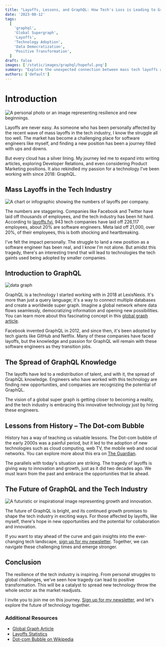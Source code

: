 ```yaml
---
title: "Layoffs, Lessons, and GraphQL: How Tech's Loss is Leading to GraphQL's Gain"
date: '2023-08-12'
tags:
  [
    'graphql',
    'Global Supergraph',
    'Layoffs',
    'Technology Adoption',
    'Data Democratization',
    'Positive Transformation',
  ]
draft: false
images: ['/static/images/graphql/hopeful.png']
summary: "Explore the unexpected connection between mass tech layoffs and the rise of GraphQL. This in-depth analysis reveals how tragedy is leading to innovation, with personal insights into the tech industry's resilience and the potential of a global super graph."
authors: ['default']
---
```


# Introduction

![A personal photo or an image representing resilience and new beginnings.](/static/images/graphql/hopeful.png)

Layoffs are never easy. As someone who has been personally affected by the recent wave of mass layoffs in the tech industry, I know the struggle all too well. The market has become a challenging place for software engineers like myself, and finding a new position has been a journey filled with ups and downs.

But every cloud has a silver lining. My journey led me to expand into writing articles, exploring Developer Relations, and even considering Product Marketing positions. It also rekindled my passion for a technology I've been working with since 2018: GraphQL.

## Mass Layoffs in the Tech Industry

![A chart or infographic showing the numbers of layoffs per company.](/static/images/graphql/layoff_chart.png)

The numbers are staggering. Companies like Facebook and Twitter have laid off thousands of employees, and the tech industry has been hit hard. According to [layoffs.fyi](https://layoffs.fyi), 943 tech companies have laid off 226,117 employees, about 20% are software engineers. Meta laid off 21,000, over 20%, of their employees, this is both shocking and heartbreaking.

I've felt the impact personally. The struggle to land a new position as a software engineer has been real, and I know I'm not alone. But amidst this tragedy, there's an interesting trend that will lead to technologies the tech gaints used being adopted by smaller companies.

## Introduction to GraphQL

![data graph](/static/images/graphql/GraphQL_data_graph_depicting_nodes_representing.png)

GraphQL is a technology I started working with in 2018 at LexisNexis. It's more than just a query language; it's a way to connect multiple databases and create a worldwide super graph. Imagine a global network where data flows seamlessly, democratizing information and opening new possibilities. You can learn more about this fascinating concept in this [global graph article](https://fullstackdatasolutions.com/blog/graphql/global-graph).

Facebook invented GraphQL in 2012, and since then, it's been adopted by tech giants like GitHub and Netflix. Many of these companies have faced layoffs, but the knowledge and passion for GraphQL will remain with these software engineers as they transition jobs.

## The Spread of GraphQL Knowledge

The layoffs have led to a redistribution of talent, and with it, the spread of GraphQL knowledge. Engineers who have worked with this technology are finding new opportunities, and companies are recognizing the potential of GraphQL.

The vision of a global super graph is getting closer to becoming a reality, and the tech industry is embracing this innovative technology just by hiring these engineers.

## Lessons from History – The Dot-com Bubble

History has a way of teaching us valuable lessons. The Dot-com bubble of the early 2000s was a painful period, but it led to the adoption of new technologies such as cloud computing, web TV, the mobile web and social networks. You can explore more about this era on [The Guardian](https://www.theguardian.com/business/2010/mar/14/technology-dotcom-crash-2000).

The parallels with today's situation are striking. The tragedy of layoffs is giving way to innovation and growth, just as it did two decades ago. We must learn from the past and embrace the opportunities that lie ahead.

## The Future of GraphQL and the Tech Industry

![A futuristic or inspirational image representing growth and innovation.](/static/images/graphql/hopeful_2.png)

The future of GraphQL is bright, and its continued growth promises to shape the tech industry in exciting ways. For those affected by layoffs, like myself, there's hope in new opportunities and the potential for collaboration and innovation.

If you want to stay ahead of the curve and gain insights into the ever-changing tech landscape, [sign up for my newsletter](https://go.fullstackdatasolutions.com/join). Together, we can navigate these challenging times and emerge stronger.

## Conclusion

The resilience of the tech industry is inspiring. From personal struggles to global challenges, we've seen how tragedy can lead to positive transformation. This will be a catalyst to spread new technology throw the whole sector as the market readjusts.

I invite you to join me on this journey. [Sign up for my newsletter](https://go.fullstackdatasolutions.com/join), and let's explore the future of technology together.

### Additional Resources

- [Global Graph Article](https://fullstackdatasolutions.com/blog/graphql/global-graph)
- [Layoffs Statistics](https://layoffs.fyi)
- [Dot-com Bubble on Wikipedia](https://en.wikipedia.org/wiki/Dot-com_bubble)

<BlogNewsletterForm title="Get twice as much done with a fifth of the code." />
